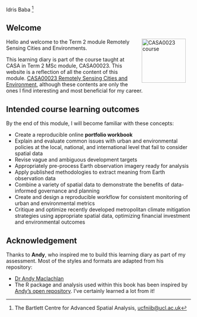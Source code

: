 Idris Baba [^index-1]

[^index-1]: The Bartlett Centre for Advanced Spatial Analysis, [ucfniib\@ucl.ac.uk](mailto:ucfniib@ucl.ac.uk)

## Welcome {.unnumbered}

Hello <a href="https://www.ucl.ac.uk/bartlett/casa/"><img src="assets/casa_logo.jpg" alt="CASA0023 course" width="120" align="right" style="margin: 0 1em 0 1em"/></a> and welcome to the Term 2 module Remotely Sensing Cities and Environments.

This learning diary is part of the course taught at CASA in Term 2 MSc module, CASA00023. This website is a reflection of all the content of this module. [CASA00023 Remotely Sensing Cities and Environment](https://andrewmaclachlan.github.io/CASA0023), although these contents are only the ones I find interesting and most beneficial for my career.

## Intended course learning outcomes

By the end of this module, I will become familiar with these concepts:

-   Create a reproducible online **portfolio workbook**
-   Explain and evaluate common issues with urban and environmental policies at the local, national, and international level that fail to consider spatial data
-   Revise vague and ambiguous development targets
-   Appropriately pre-process Earth observation imagery ready for analysis
-   Apply published methodologies to extract meaning from Earth observation data
-   Combine a variety of spatial data to demonstrate the benefits of data-informed governance and planning
-   Create and design a reproducible workflow for consistent monitoring of urban and environmental metrics
-   Critique and optimize recently developed metropolitan climate mitigation strategies using appropriate spatial data, optimizing financial investment and environmental outcomes

## Acknowledgement {.unnumbered}

Thanks to **Andy**, who inspired me to build this learning diary as part of my assessment. Most of the styles and formats are adapted from his repository:

-   [Dr Andy Maclachlan](https://x.com/andymaclachlan)
-   The R package and analysis used within this book has been inspired by [Andy’s open repository](https://github.com/andrewmaclachlan). I've certainly learned a lot from it!
